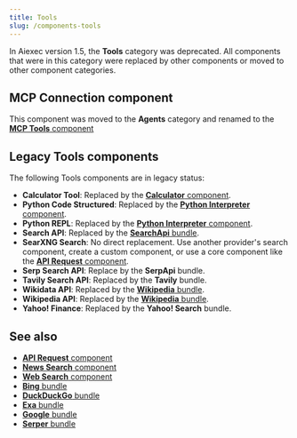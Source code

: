 ```yaml
---
title: Tools
slug: /components-tools
---
```


In Aiexec version 1.5, the **Tools** category was deprecated.
All components that were in this category were replaced by other components or moved to other component categories.

## MCP Connection component

This component was moved to the **Agents** category and renamed to the [**MCP Tools** component](/components-agents#mcp-connection)

## Legacy Tools components


<PartialLegacy />

The following Tools components are in legacy status:

* **Calculator Tool**: Replaced by the [**Calculator** component](/components-helpers#calculator).
* **Python Code Structured**: Replaced by the [**Python Interpreter** component](/components-processing#python-interpreter).
* **Python REPL**: Replaced by the [**Python Interpreter** component](/components-processing#python-interpreter).
* **Search API**: Replaced by the [**SearchApi** bundle](/bundles-searchapi).
* **SearXNG Search**: No direct replacement. Use another provider's search component, create a custom component, or use a core component like the [**API Request** component](/components-data#api-request).
* **Serp Search API**: Replace by the **SerpApi** bundle.
* **Tavily Search API**: Replaced by the **Tavily** bundle.
* **Wikidata API**: Replaced by the [**Wikipedia** bundle](/bundles-wikipedia).
* **Wikipedia API**: Replaced by the [**Wikipedia** bundle](/bundles-wikipedia).
* **Yahoo! Finance**: Replaced by the **Yahoo! Search** bundle.

## See also

* [**API Request** component](/components-data#api-request)
* [**News Search** component](/components-data#news-search)
* [**Web Search** component](/components-data#web-search)
* [**Bing** bundle](/bundles-bing)
* [**DuckDuckGo** bundle](/bundles-duckduckgo)
* [**Exa** bundle](/bundles-exa)
* [**Google** bundle](/bundles-google)
* [**Serper** bundle](/bundles-serper)